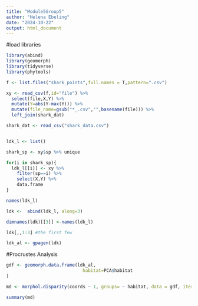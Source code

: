 ```yaml
---
title: "Module5Group5"
author: "Helena Ebeling"
date: "2024-10-22"
output: html_document
---
```

#load libraries
```r
library(abind)
library(geomorph)
library(tidyverse)
library(phytools)

```

```r
f <- list.files("shark_points",full.names = T,pattern=".csv")

xy <- read_csv(f,id="file") %>% 
  select(file,X,Y) %>% 
  mutate(Y=abs(Y-max(Y))) %>% 
  mutate(file_name=gsub("*_.csv","",basename(file))) %>% 
  left_join(shark_dat) 

shark_dat <- read_csv("shark_data.csv")


ldk_l <- list()

shark_sp <- xy$sp %>% unique

for(i in shark_sp){
  ldk_l[[i]] <- xy %>% 
    filter(sp==i) %>% 
    select(X,Y) %>% 
    data.frame
}

names(ldk_l)

ldk <-  abind(ldk_l, along=3)

dimnames(ldk)[[3]] <-names(ldk_l)

ldk[,,1:3] #the first few 

ldk_al <- gpagen(ldk)

```

#Procrustes Analysis

```r
gdf <- geomorph.data.frame(ldk_al,
                             habitat=PCA$habitat
)

md <- morphol.disparity(coords ~ 1, groups= ~ habitat, data = gdf, iter = 10000, print.progress = FALSE)

summary(md)
```


